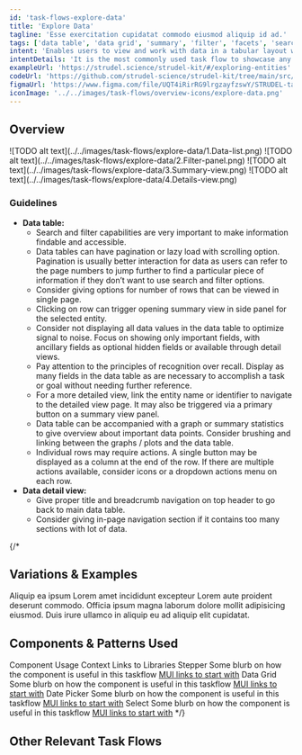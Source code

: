 ```yaml
---
id: 'task-flows-explore-data'
title: 'Explore Data'
tagline: 'Esse exercitation cupidatat commodo eiusmod aliquip id ad.'
tags: ['data table', 'data grid', 'summary', 'filter', 'facets', 'search']
intent: 'Enables users to view and work with data in a tabular layout with search, sort, filter, and summary view interactions.'
intentDetails: 'It is the most commonly used task flow to showcase any entity and make it easily consumable and accessible.'
exampleUrl: 'https://strudel.science/strudel-kit/#/exploring-entities'
codeUrl: 'https://github.com/strudel-science/strudel-kit/tree/main/src/app/exploring-entities'
figmaUrl: 'https://www.figma.com/file/UQT4iRirRG9lrgzayfzswY/STRUDEL-task-flows?type=design&node-id=1%3A52634&mode=design&t=YPdwq8c0BdXx5Um8-1'
iconImage: '../../images/task-flows/overview-icons/explore-data.png'
---
```


## Overview

<Grid container spacing={4}>
  <Grid item md={4}>
    ![TODO alt text](../../images/task-flows/explore-data/1.Data-list.png)
  </Grid>
  <Grid item md={4}>
    ![TODO alt text](../../images/task-flows/explore-data/2.Filter-panel.png)
  </Grid>
  <Grid item md={4}>
    ![TODO alt text](../../images/task-flows/explore-data/3.Summary-view.png)
  </Grid>
  <Grid item md={4}>
    ![TODO alt text](../../images/task-flows/explore-data/4.Details-view.png)
  </Grid>
</Grid>

### Guidelines

<ul>
 <li>
  <b>Data table:</b>
    <ul>
    <li>
      Search and filter capabilities are very important to make information findable and accessible.
    </li>
    <li>
      Data tables can have pagination or lazy load with scrolling option. Pagination is usually better interaction for data as users can refer to the page numbers to jump further to find a particular piece of information if they don’t want to use search and filter options. 
    </li>
    <li>
      Consider giving options for number of rows that can be viewed in single page.
    </li>
    <li>
      Clicking on row can trigger opening summary view in side panel for the selected entity.
    </li>
    <li>
      Consider not displaying all data values in the data table to optimize signal to noise. Focus on showing only important fields, with ancillary fields as optional hidden fields or available through detail views. 
    </li>
    <li>
      Pay attention to the principles of recognition over recall. Display as many fields in the data table as are necessary to accomplish a task or goal without needing further reference.
    </li>
    <li>
      For a more detailed view, link the entity name or identifier to navigate to the detailed view page. It may also be triggered via a primary button on a summary view panel.
    </li>
    <li>
      Data table can be accompanied with a graph or summary statistics to give overview about important data points. Consider brushing and linking between the graphs / plots and the data table. 
    </li>
    <li>
      Individual rows may require actions. A single button may be displayed as a column at the end of the row. If there are multiple actions available, consider icons or a dropdown actions menu on each row. 
    </li>
    </ul>
  </li>
  <li>
    <b>Data detail view:</b>
    <ul>
      <li>
        Give proper title and breadcrumb navigation on top header to go back to main data table.
      </li>
      <li>
        Consider giving in-page navigation section if it contains too many sections with lot of data.
      </li>
    </ul>
  </li>
</ul>

{/*
## Variations & Examples

Aliquip ea ipsum Lorem amet incididunt excepteur Lorem aute proident deserunt commodo. Officia ipsum magna laborum dolore mollit adipisicing eiusmod. Duis irure ullamco in aliquip eu ad aliquip elit cupidatat.

## Components & Patterns Used

<InfoTable>
  <TableHead>
    <TableRow>
      <TableCell>Component</TableCell>
      <TableCell>Usage Context</TableCell>
      <TableCell>Links to Libraries</TableCell>
    </TableRow>
  </TableHead>
  <TableBody>
    <TableRow>
      <TableCell>Stepper</TableCell>
      <TableCell>Some blurb on how the component is useful in this taskflow</TableCell>
      <TableCell><a href="https://mui.com/material-ui/react-stepper/" target="_blank">MUI links to start with</a></TableCell>
    </TableRow>
    <TableRow>
      <TableCell>Data Grid</TableCell>
      <TableCell>Some blurb on how the component is useful in this taskflow</TableCell>
      <TableCell><a href="https://mui.com/x/react-data-grid/" target="_blank">MUI links to start with</a></TableCell>
    </TableRow>
    <TableRow>
      <TableCell>Date Picker</TableCell>
      <TableCell>Some blurb on how the component is useful in this taskflow</TableCell>
      <TableCell><a href="https://mui.com/x/react-date-pickers/" target="_blank">MUI links to start with</a></TableCell>
    </TableRow>
    <TableRow>
      <TableCell>Select</TableCell>
      <TableCell>Some blurb on how the component is useful in this taskflow</TableCell>
      <TableCell><a href="https://mui.com/material-ui/react-select/">MUI links to start with</a></TableCell>
    </TableRow>
  </TableBody>
</InfoTable>
*/}

## Other Relevant Task Flows

<Grid container spacing={4}>
  <Grid item md={6}>
    <TaskFlowCard name="Run Computation" />
  </Grid>
  <Grid item md={6}>
    <TaskFlowCard name="Contribute Data" />
  </Grid>
</Grid>